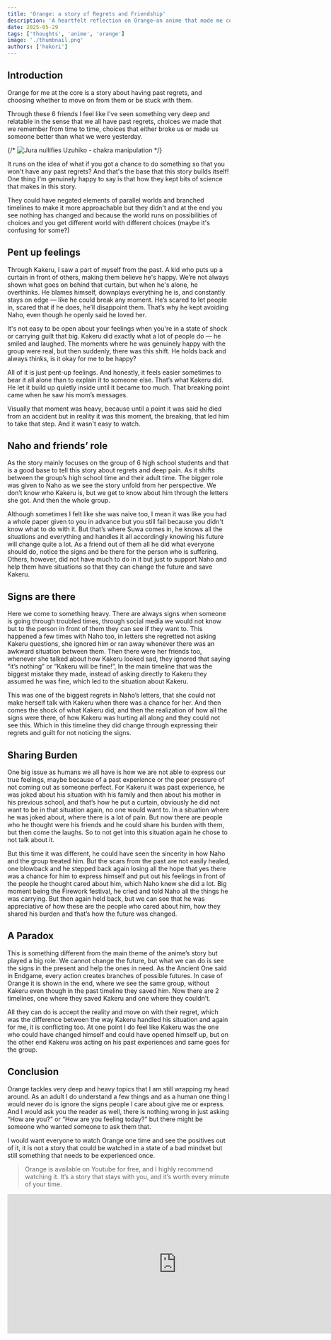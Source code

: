 ```yaml
---
title: 'Orange: a story of Regrets and Friendship'
description: 'A heartfelt reflection on Orange—an anime that made me confront past regrets, hidden pain, and the importance of asking, “Are you okay?” when it matters most. A story that stays with you.'
date: 2025-05-29
tags: ['thoughts', 'anime', 'orange']
image: './thumbnail.png'
authors: ['hokori']
---
```


## Introduction

Orange for me at the core is a story about having past regrets, and choosing whether to move on from them or be stuck with them.

Through these 6 friends I feel like I've seen something very deep and relatable in the sense that we all have past regrets, choices we made that we remember from time to time, choices that either broke us or made us someone better than what we were yesterday.

{/* ![Jura nullifies Uzuhiko - chakra manipulation](assets/09.png) */}

It runs on the idea of what if you got a chance to do something so that you won't have any past regrets? And that's the base that this story builds itself! One thing I'm genuinely happy to say is that how they kept bits of science that makes in this story.

They could have negated elements of parallel worlds and branched timelines to make it more approachable but they didn't and at the end you see nothing has changed and because the world runs on possibilities of choices and you get different world with different choices (maybe it's confusing for some?)

## Pent up feelings

Through Kakeru, I saw a part of myself from the past. A kid who puts up a curtain in front of others, making them believe he's happy. We’re not always shown what goes on behind that curtain, but when he's alone, he overthinks. He blames himself, downplays everything he is, and constantly stays on edge — like he could break any moment. He’s scared to let people in, scared that if he does, he’ll disappoint them. That’s why he kept avoiding Naho, even though he openly said he loved her.

It's not easy to be open about your feelings when you're in a state of shock or carrying guilt that big. Kakeru did exactly what a lot of people do — he smiled and laughed. The moments where he was genuinely happy with the group were real, but then suddenly, there was this shift. He holds back and always thinks, is it okay for me to be happy?

All of it is just pent-up feelings. And honestly, it feels easier sometimes to bear it all alone than to explain it to someone else. That’s what Kakeru did. He let it build up quietly inside until it became too much. That breaking point came when he saw his mom’s messages.

Visually that moment was heavy, because until a point it was said he died from an accident but in reality it was this moment, the breaking, that led him to take that step. And it wasn't easy to watch.

## Naho and friends’ role

As the story mainly focuses on the group of 6 high school students and that is a good base to tell this story about regrets and deep pain. As it shifts between the group’s high school time and their adult time. The bigger role was given to Naho as we see the story unfold from her perspective. We don’t know who Kakeru is, but we get to know about him through the letters she got. And then the whole group.

Although sometimes I felt like she was naive too, I mean it was like you had a whole paper given to you in advance but you still fail because you didn't know what to do with it. But that’s where Suwa comes in, he knows all the situations and everything and handles it all accordingly knowing his future will change quite a lot. As a friend out of them all he did what everyone should do, notice the signs and be there for the person who is suffering. Others, however, did not have much to do in it but just to support Naho and help them have situations so that they can change the future and save Kakeru.

## Signs are there

Here we come to something heavy. There are always signs when someone is going through troubled times, through social media we would not know but to the person in front of them they can see if they want to. This happened a few times with Naho too, in letters she regretted not asking Kakeru questions, she ignored him or ran away whenever there was an awkward situation between them. Then there were her friends too, whenever she talked about how Kakeru looked sad, they ignored that saying “it’s nothing” or “Kakeru will be fine!”, In the main timeline that was the biggest mistake they made, instead of asking directly to Kakeru they assumed he was fine, which led to the situation about Kakeru.

This was one of the biggest regrets in Naho’s letters, that she could not make herself talk with Kakeru when there was a chance for her. And then comes the shock of what Kakeru did, and then the realization of how all the signs were there, of how Kakeru was hurting all along and they could not see this. Which in this timeline they did change through expressing their regrets and guilt for not noticing the signs.

## Sharing Burden

One big issue as humans we all have is how we are not able to express our true feelings, maybe because of a past experience or the peer pressure of not coming out as someone perfect. For Kakeru it was past experience, he was joked about his situation with his family and then about his mother in his previous school, and that’s how he put a curtain, obviously he did not want to be in that situation again, no one would want to. In a situation where he was joked about, where there is a lot of pain. But now there are people who he thought were his friends and he could share his burden with them, but then come the laughs. So to not get into this situation again he chose to not talk about it.

But this time it was different, he could have seen the sincerity in how Naho and the group treated him. But the scars from the past are not easily healed, one blowback and he stepped back again losing all the hope that yes there was a chance for him to express himself and put out his feelings in front of the people he thought cared about him, which Naho knew she did a lot. Big moment being the Firework festival, he cried and told Naho all the things he was carrying. But then again held back, but we can see that he was appreciative of how these are the people who cared about him, how they shared his burden and that’s how the future was changed.

## A Paradox

This is something different from the main theme of the anime’s story but played a big role. We cannot change the future, but what we can do is see the signs in the present and help the ones in need. As the Ancient One said in Endgame, every action creates branches of possible futures. In case of Orange it is shown in the end, where we see the same group, without Kakeru even though in the past timeline they saved him. Now there are 2 timelines, one where they saved Kakeru and one where they couldn’t.

All they can do is accept the reality and move on with their regret, which was the difference between the way Kakeru handled his situation and again for me, it is conflicting too. At one point I do feel like Kakeru was the one who could have changed himself and could have opened himself up, but on the other end Kakeru was acting on his past experiences and same goes for the group.

## Conclusion

Orange tackles very deep and heavy topics that I am still wrapping my head around. As an adult I do understand a few things and as a human one thing I would never do is ignore the signs people I care about give me or express. And I would ask you the reader as well, there is nothing wrong in just asking “How are you?” or “How are you feeling today?” but there might be someone who wanted someone to ask them that.

I would want everyone to watch Orange one time and see the positives out of it, it is not a story that could be watched in a state of a bad mindset but still something that needs to be experienced once.

> Orange is available on Youtube for free, and I highly recommend watching it. It’s a story that stays with you, and it’s worth every minute of your time.

<iframe
  width="763"
  height="315"
  src="https://www.youtube.com/embed/videoseries?list=PLxSscENEp7JhUHB4qUmPjh0pRdyQrQVEB"
  title="YouTube playlist player"
  frameborder="0"
  class="aspect-video h-auto w-full"
  allow="accelerometer; autoplay; clipboard-write; encrypted-media; gyroscope; picture-in-picture; web-share"
  allowfullscreen
></iframe>
